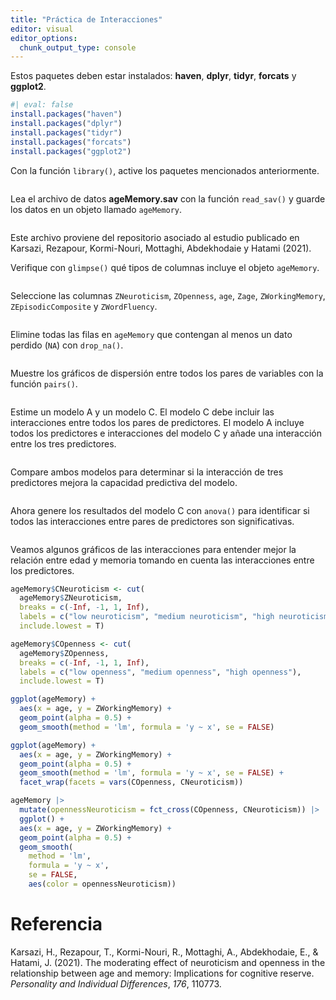```yaml
---
title: "Práctica de Interacciones"
editor: visual
editor_options: 
  chunk_output_type: console
---
```


Estos paquetes deben estar instalados: **haven**, **dplyr**, **tidyr**, **forcats** y **ggplot2**.

```r
#| eval: false
install.packages("haven")
install.packages("dplyr")
install.packages("tidyr")
install.packages("forcats")
install.packages("ggplot2")
```

Con la función `library()`, active los paquetes mencionados anteriormente.

```r

```

Lea el archivo de datos **ageMemory.sav** con la función `read_sav()` y guarde los datos en un objeto llamado `ageMemory`.

```r

```

Este archivo proviene del repositorio asociado al estudio publicado en Karsazi, Rezapour, Kormi-Nouri, Mottaghi, Abdekhodaie y Hatami (2021).

Verifique con `glimpse()` qué tipos de columnas incluye el objeto `ageMemory`.

```r

```

Seleccione las columnas `ZNeuroticism`, `ZOpenness`, `age`, `Zage`, `ZWorkingMemory`, `ZEpisodicComposite` y `ZWordFluency`.

```r

```

Elimine todas las filas en `ageMemory` que contengan al menos un dato perdido (`NA`) con `drop_na()`.

```r

```

Muestre los gráficos de dispersión entre todos los pares de variables con la función `pairs()`.

```r

```

Estime un modelo A y un modelo C. El modelo C debe incluir las interacciones entre todos los pares de predictores. El modelo A incluye todos los predictores e interacciones del modelo C y añade una interacción entre los tres predictores.

```r

```

Compare ambos modelos para determinar si la interacción de tres predictores mejora la capacidad predictiva del modelo.

```r

```

Ahora genere los resultados del modelo C con `anova()` para identificar si todos las interacciones entre pares de predictores son significativas.

```r

```

Veamos algunos gráficos de las interacciones para entender mejor la relación entre edad y memoria tomando en cuenta las interacciones entre los predictores.

```r
ageMemory$CNeuroticism <- cut(
  ageMemory$ZNeuroticism, 
  breaks = c(-Inf, -1, 1, Inf), 
  labels = c("low neuroticism", "medium neuroticism", "high neuroticism"),
  include.lowest = T)

ageMemory$COpenness <- cut(
  ageMemory$ZOpenness, 
  breaks = c(-Inf, -1, 1, Inf), 
  labels = c("low openness", "medium openness", "high openness"),
  include.lowest = T)
```

```r
ggplot(ageMemory) +
  aes(x = age, y = ZWorkingMemory) +
  geom_point(alpha = 0.5) +
  geom_smooth(method = 'lm', formula = 'y ~ x', se = FALSE)
```

```r
ggplot(ageMemory) +
  aes(x = age, y = ZWorkingMemory) +
  geom_point(alpha = 0.5) +
  geom_smooth(method = 'lm', formula = 'y ~ x', se = FALSE) +
  facet_wrap(facets = vars(COpenness, CNeuroticism))
```

```r
ageMemory |>
  mutate(opennessNeuroticism = fct_cross(COpenness, CNeuroticism)) |>
  ggplot() +
  aes(x = age, y = ZWorkingMemory) +
  geom_point(alpha = 0.5) +
  geom_smooth(
    method = 'lm', 
    formula = 'y ~ x', 
    se = FALSE, 
    aes(color = opennessNeuroticism))
```

# Referencia

Karsazi, H., Rezapour, T., Kormi-Nouri, R., Mottaghi, A., Abdekhodaie, E., & Hatami, J. (2021). The moderating effect of neuroticism and openness in the relationship between age and memory: Implications for cognitive reserve. *Personality and Individual Differences*, *176*, 110773.
